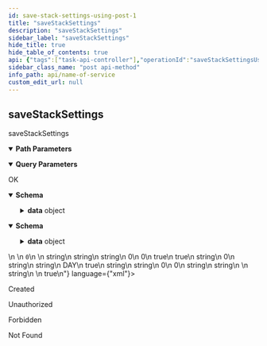 ```yaml
---
id: save-stack-settings-using-post-1
title: "saveStackSettings"
description: "saveStackSettings"
sidebar_label: "saveStackSettings"
hide_title: true
hide_table_of_contents: true
api: {"tags":["task-api-controller"],"operationId":"saveStackSettingsUsingPOST_1","parameters":[{"name":"stackId","in":"path","description":"stackId","required":true,"schema":{"type":"string"}},{"name":"task","in":"query","description":"task","required":true,"schema":{"type":"string"}}],"responses":{"200":{"description":"OK","content":{"application/json":{"schema":{"type":"object","properties":{"args":{"type":"array","items":{"type":"object"}},"code":{"type":"integer","format":"int32"},"data":{"type":"object","properties":{"app":{"type":"string"},"configuration":{"type":"string"},"createdBy":{"type":"string"},"createdDate":{"type":"integer","format":"int64"},"duration":{"type":"integer","format":"int32"},"enabled":{"type":"boolean"},"internal":{"type":"boolean"},"lastModifiedBy":{"type":"string"},"lastModifiedDate":{"type":"integer","format":"int64"},"metadata":{"type":"string"},"name":{"type":"string"},"periodic":{"type":"string","enum":["DAY","HOUR","MILLISECOND","MINUTE","MONTH","NONE","SECOND","WEEK","YEAR"]},"preserveRun":{"type":"boolean"},"referenceId":{"type":"string"},"stackId":{"type":"string"},"taskId":{"type":"integer","format":"int64"},"timestamp":{"type":"integer","format":"int64"},"timezone":{"type":"string"},"type":{"type":"string"}},"title":"Task"},"message":{"type":"string"},"metadata":{"type":"object"},"valid":{"type":"boolean"}},"title":"DataResponse«Task»"}},"application/xml":{"schema":{"type":"object","properties":{"args":{"type":"array","items":{"type":"object"}},"code":{"type":"integer","format":"int32"},"data":{"type":"object","properties":{"app":{"type":"string"},"configuration":{"type":"string"},"createdBy":{"type":"string"},"createdDate":{"type":"integer","format":"int64"},"duration":{"type":"integer","format":"int32"},"enabled":{"type":"boolean"},"internal":{"type":"boolean"},"lastModifiedBy":{"type":"string"},"lastModifiedDate":{"type":"integer","format":"int64"},"metadata":{"type":"string"},"name":{"type":"string"},"periodic":{"type":"string","enum":["DAY","HOUR","MILLISECOND","MINUTE","MONTH","NONE","SECOND","WEEK","YEAR"]},"preserveRun":{"type":"boolean"},"referenceId":{"type":"string"},"stackId":{"type":"string"},"taskId":{"type":"integer","format":"int64"},"timestamp":{"type":"integer","format":"int64"},"timezone":{"type":"string"},"type":{"type":"string"}},"title":"Task"},"message":{"type":"string"},"metadata":{"type":"object"},"valid":{"type":"boolean"}},"title":"DataResponse«Task»"}}}},"201":{"description":"Created"},"401":{"description":"Unauthorized"},"403":{"description":"Forbidden"},"404":{"description":"Not Found"}},"description":"saveStackSettings","method":"post","path":"/api/stack/{stackId}/task","servers":[{"url":"//localhost:8080"}],"info":{"description":"API Endpoint Decoration","version":"1.0.0","title":"NAME OF SERVICE","contact":{"name":"Dev-Team","url":"https://www.dev-team.com/","email":"dev-team@gmail.com"},"license":{"name":"Apache 2.0","url":"http://www.apache.org/licenses/LICENSE-2.0.html"}},"postman":{"name":"saveStackSettings","description":{"type":"text/plain"},"url":{"path":["api","stack",":stackId","task"],"host":["{{baseUrl}}"],"query":[{"disabled":false,"description":{"content":"(Required) task","type":"text/plain"},"key":"task","value":""}],"variable":[{"disabled":false,"description":{"content":"(Required) stackId","type":"text/plain"},"type":"any","value":"","key":"stackId"}]},"header":[{"key":"Accept","value":"application/json"}],"method":"POST"}}
sidebar_class_name: "post api-method"
info_path: api/name-of-service
custom_edit_url: null
---
```



## saveStackSettings



saveStackSettings

<details style={{"marginBottom":"1rem"}} data-collapsed={false} open={true}><summary style={{}}><strong>Path Parameters</strong></summary><div><ul><ParamsItem className={"paramsItem"} param={{"name":"stackId","in":"path","description":"stackId","required":true,"schema":{"type":"string"}}}></ParamsItem></ul></div></details><details style={{"marginBottom":"1rem"}} data-collapsed={false} open={true}><summary style={{}}><strong>Query Parameters</strong></summary><div><ul><ParamsItem className={"paramsItem"} param={{"name":"task","in":"query","description":"task","required":true,"schema":{"type":"string"}}}></ParamsItem></ul></div></details><div><ApiTabs><TabItem label={"200"} value={"200"}><div>

OK

</div><div><MimeTabs schemaType={"response"}><TabItem label={"application/json"} value={"application/json"}><SchemaTabs><TabItem label={"Schema"} value={"Schema"}><details style={{}} data-collapsed={false} open={true}><summary style={{"textAlign":"left"}}><strong>Schema</strong></summary><div style={{"textAlign":"left","marginLeft":"1rem"}}></div><ul style={{"marginLeft":"1rem"}}><SchemaItem collapsible={false} name={"args"} required={false} schemaName={"object[]"} qualifierMessage={undefined} schema={{"type":"array","items":{"type":"object"}}}></SchemaItem><SchemaItem collapsible={false} name={"code"} required={false} schemaName={"int32"} qualifierMessage={undefined} schema={{"type":"integer","format":"int32"}}></SchemaItem><SchemaItem collapsible={true} className={"schemaItem"}><details style={{}}><summary style={{}}><strong>data</strong><span style={{"opacity":"0.6"}}> object</span></summary><div style={{"marginLeft":"1rem"}}><SchemaItem collapsible={false} name={"app"} required={false} schemaName={"string"} qualifierMessage={undefined} schema={{"type":"string"}}></SchemaItem><SchemaItem collapsible={false} name={"configuration"} required={false} schemaName={"string"} qualifierMessage={undefined} schema={{"type":"string"}}></SchemaItem><SchemaItem collapsible={false} name={"createdBy"} required={false} schemaName={"string"} qualifierMessage={undefined} schema={{"type":"string"}}></SchemaItem><SchemaItem collapsible={false} name={"createdDate"} required={false} schemaName={"int64"} qualifierMessage={undefined} schema={{"type":"integer","format":"int64"}}></SchemaItem><SchemaItem collapsible={false} name={"duration"} required={false} schemaName={"int32"} qualifierMessage={undefined} schema={{"type":"integer","format":"int32"}}></SchemaItem><SchemaItem collapsible={false} name={"enabled"} required={false} schemaName={"boolean"} qualifierMessage={undefined} schema={{"type":"boolean"}}></SchemaItem><SchemaItem collapsible={false} name={"internal"} required={false} schemaName={"boolean"} qualifierMessage={undefined} schema={{"type":"boolean"}}></SchemaItem><SchemaItem collapsible={false} name={"lastModifiedBy"} required={false} schemaName={"string"} qualifierMessage={undefined} schema={{"type":"string"}}></SchemaItem><SchemaItem collapsible={false} name={"lastModifiedDate"} required={false} schemaName={"int64"} qualifierMessage={undefined} schema={{"type":"integer","format":"int64"}}></SchemaItem><SchemaItem collapsible={false} name={"metadata"} required={false} schemaName={"string"} qualifierMessage={undefined} schema={{"type":"string"}}></SchemaItem><SchemaItem collapsible={false} name={"name"} required={false} schemaName={"string"} qualifierMessage={undefined} schema={{"type":"string"}}></SchemaItem><SchemaItem collapsible={false} name={"periodic"} required={false} schemaName={"string"} qualifierMessage={"**Possible values:** [`DAY`, `HOUR`, `MILLISECOND`, `MINUTE`, `MONTH`, `NONE`, `SECOND`, `WEEK`, `YEAR`]"} schema={{"type":"string","enum":["DAY","HOUR","MILLISECOND","MINUTE","MONTH","NONE","SECOND","WEEK","YEAR"]}}></SchemaItem><SchemaItem collapsible={false} name={"preserveRun"} required={false} schemaName={"boolean"} qualifierMessage={undefined} schema={{"type":"boolean"}}></SchemaItem><SchemaItem collapsible={false} name={"referenceId"} required={false} schemaName={"string"} qualifierMessage={undefined} schema={{"type":"string"}}></SchemaItem><SchemaItem collapsible={false} name={"stackId"} required={false} schemaName={"string"} qualifierMessage={undefined} schema={{"type":"string"}}></SchemaItem><SchemaItem collapsible={false} name={"taskId"} required={false} schemaName={"int64"} qualifierMessage={undefined} schema={{"type":"integer","format":"int64"}}></SchemaItem><SchemaItem collapsible={false} name={"timestamp"} required={false} schemaName={"int64"} qualifierMessage={undefined} schema={{"type":"integer","format":"int64"}}></SchemaItem><SchemaItem collapsible={false} name={"timezone"} required={false} schemaName={"string"} qualifierMessage={undefined} schema={{"type":"string"}}></SchemaItem><SchemaItem collapsible={false} name={"type"} required={false} schemaName={"string"} qualifierMessage={undefined} schema={{"type":"string"}}></SchemaItem></div></details></SchemaItem><SchemaItem collapsible={false} name={"message"} required={false} schemaName={"string"} qualifierMessage={undefined} schema={{"type":"string"}}></SchemaItem><SchemaItem collapsible={false} name={"metadata"} required={false} schemaName={"object"} qualifierMessage={undefined} schema={{"type":"object"}}></SchemaItem><SchemaItem collapsible={false} name={"valid"} required={false} schemaName={"boolean"} qualifierMessage={undefined} schema={{"type":"boolean"}}></SchemaItem></ul></details></TabItem><TabItem label={"Example (from schema)"} value={"Example (from schema)"}><ResponseSamples responseExample={"{\n  \"args\": [\n    {}\n  ],\n  \"code\": 0,\n  \"data\": {\n    \"app\": \"string\",\n    \"configuration\": \"string\",\n    \"createdBy\": \"string\",\n    \"createdDate\": 0,\n    \"duration\": 0,\n    \"enabled\": true,\n    \"internal\": true,\n    \"lastModifiedBy\": \"string\",\n    \"lastModifiedDate\": 0,\n    \"metadata\": \"string\",\n    \"name\": \"string\",\n    \"periodic\": \"DAY\",\n    \"preserveRun\": true,\n    \"referenceId\": \"string\",\n    \"stackId\": \"string\",\n    \"taskId\": 0,\n    \"timestamp\": 0,\n    \"timezone\": \"string\",\n    \"type\": \"string\"\n  },\n  \"message\": \"string\",\n  \"metadata\": {},\n  \"valid\": true\n}"} language={"json"}></ResponseSamples></TabItem></SchemaTabs></TabItem><TabItem label={"application/xml"} value={"application/xml"}><SchemaTabs><TabItem label={"Schema"} value={"Schema"}><details style={{}} data-collapsed={false} open={true}><summary style={{"textAlign":"left"}}><strong>Schema</strong></summary><div style={{"textAlign":"left","marginLeft":"1rem"}}></div><ul style={{"marginLeft":"1rem"}}><SchemaItem collapsible={false} name={"args"} required={false} schemaName={"object[]"} qualifierMessage={undefined} schema={{"type":"array","items":{"type":"object"}}}></SchemaItem><SchemaItem collapsible={false} name={"code"} required={false} schemaName={"int32"} qualifierMessage={undefined} schema={{"type":"integer","format":"int32"}}></SchemaItem><SchemaItem collapsible={true} className={"schemaItem"}><details style={{}}><summary style={{}}><strong>data</strong><span style={{"opacity":"0.6"}}> object</span></summary><div style={{"marginLeft":"1rem"}}><SchemaItem collapsible={false} name={"app"} required={false} schemaName={"string"} qualifierMessage={undefined} schema={{"type":"string"}}></SchemaItem><SchemaItem collapsible={false} name={"configuration"} required={false} schemaName={"string"} qualifierMessage={undefined} schema={{"type":"string"}}></SchemaItem><SchemaItem collapsible={false} name={"createdBy"} required={false} schemaName={"string"} qualifierMessage={undefined} schema={{"type":"string"}}></SchemaItem><SchemaItem collapsible={false} name={"createdDate"} required={false} schemaName={"int64"} qualifierMessage={undefined} schema={{"type":"integer","format":"int64"}}></SchemaItem><SchemaItem collapsible={false} name={"duration"} required={false} schemaName={"int32"} qualifierMessage={undefined} schema={{"type":"integer","format":"int32"}}></SchemaItem><SchemaItem collapsible={false} name={"enabled"} required={false} schemaName={"boolean"} qualifierMessage={undefined} schema={{"type":"boolean"}}></SchemaItem><SchemaItem collapsible={false} name={"internal"} required={false} schemaName={"boolean"} qualifierMessage={undefined} schema={{"type":"boolean"}}></SchemaItem><SchemaItem collapsible={false} name={"lastModifiedBy"} required={false} schemaName={"string"} qualifierMessage={undefined} schema={{"type":"string"}}></SchemaItem><SchemaItem collapsible={false} name={"lastModifiedDate"} required={false} schemaName={"int64"} qualifierMessage={undefined} schema={{"type":"integer","format":"int64"}}></SchemaItem><SchemaItem collapsible={false} name={"metadata"} required={false} schemaName={"string"} qualifierMessage={undefined} schema={{"type":"string"}}></SchemaItem><SchemaItem collapsible={false} name={"name"} required={false} schemaName={"string"} qualifierMessage={undefined} schema={{"type":"string"}}></SchemaItem><SchemaItem collapsible={false} name={"periodic"} required={false} schemaName={"string"} qualifierMessage={"**Possible values:** [`DAY`, `HOUR`, `MILLISECOND`, `MINUTE`, `MONTH`, `NONE`, `SECOND`, `WEEK`, `YEAR`]"} schema={{"type":"string","enum":["DAY","HOUR","MILLISECOND","MINUTE","MONTH","NONE","SECOND","WEEK","YEAR"]}}></SchemaItem><SchemaItem collapsible={false} name={"preserveRun"} required={false} schemaName={"boolean"} qualifierMessage={undefined} schema={{"type":"boolean"}}></SchemaItem><SchemaItem collapsible={false} name={"referenceId"} required={false} schemaName={"string"} qualifierMessage={undefined} schema={{"type":"string"}}></SchemaItem><SchemaItem collapsible={false} name={"stackId"} required={false} schemaName={"string"} qualifierMessage={undefined} schema={{"type":"string"}}></SchemaItem><SchemaItem collapsible={false} name={"taskId"} required={false} schemaName={"int64"} qualifierMessage={undefined} schema={{"type":"integer","format":"int64"}}></SchemaItem><SchemaItem collapsible={false} name={"timestamp"} required={false} schemaName={"int64"} qualifierMessage={undefined} schema={{"type":"integer","format":"int64"}}></SchemaItem><SchemaItem collapsible={false} name={"timezone"} required={false} schemaName={"string"} qualifierMessage={undefined} schema={{"type":"string"}}></SchemaItem><SchemaItem collapsible={false} name={"type"} required={false} schemaName={"string"} qualifierMessage={undefined} schema={{"type":"string"}}></SchemaItem></div></details></SchemaItem><SchemaItem collapsible={false} name={"message"} required={false} schemaName={"string"} qualifierMessage={undefined} schema={{"type":"string"}}></SchemaItem><SchemaItem collapsible={false} name={"metadata"} required={false} schemaName={"object"} qualifierMessage={undefined} schema={{"type":"object"}}></SchemaItem><SchemaItem collapsible={false} name={"valid"} required={false} schemaName={"boolean"} qualifierMessage={undefined} schema={{"type":"boolean"}}></SchemaItem></ul></details></TabItem><TabItem label={"Example (from schema)"} value={"Example (from schema)"}><ResponseSamples responseExample={"<root>\n  <args/>\n  <code>0</code>\n  <data>\n    <app>string</app>\n    <configuration>string</configuration>\n    <createdBy>string</createdBy>\n    <createdDate>0</createdDate>\n    <duration>0</duration>\n    <enabled>true</enabled>\n    <internal>true</internal>\n    <lastModifiedBy>string</lastModifiedBy>\n    <lastModifiedDate>0</lastModifiedDate>\n    <metadata>string</metadata>\n    <name>string</name>\n    <periodic>DAY</periodic>\n    <preserveRun>true</preserveRun>\n    <referenceId>string</referenceId>\n    <stackId>string</stackId>\n    <taskId>0</taskId>\n    <timestamp>0</timestamp>\n    <timezone>string</timezone>\n    <type>string</type>\n  </data>\n  <message>string</message>\n  <metadata/>\n  <valid>true</valid>\n</root>"} language={"xml"}></ResponseSamples></TabItem></SchemaTabs></TabItem></MimeTabs></div></TabItem><TabItem label={"201"} value={"201"}><div>

Created

</div><div></div></TabItem><TabItem label={"401"} value={"401"}><div>

Unauthorized

</div><div></div></TabItem><TabItem label={"403"} value={"403"}><div>

Forbidden

</div><div></div></TabItem><TabItem label={"404"} value={"404"}><div>

Not Found

</div><div></div></TabItem></ApiTabs></div>
      